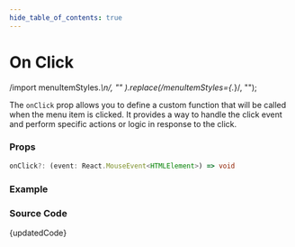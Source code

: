 ```yaml
---
hide_table_of_contents: true
---
```



# On Click

  /import menuItemStyles.*\n/,
  ""
).replace(/menuItemStyles={.*}/, "");

The `onClick` prop allows you to define a custom function that will be called when the menu item is clicked. It provides a way to handle the click event and perform specific actions or logic in response to the click.

### Props

```ts noCopy
onClick?: (event: React.MouseEvent<HTMLElement>) => void
```

### Example

<BrowserWindow url="/horizontal-menu/menu-item/on-click">
  <Provider>
    <OnClick />
  </Provider>
</BrowserWindow>

### Source Code

<TsToJsCodeSnippet>{updatedCode}</TsToJsCodeSnippet>
